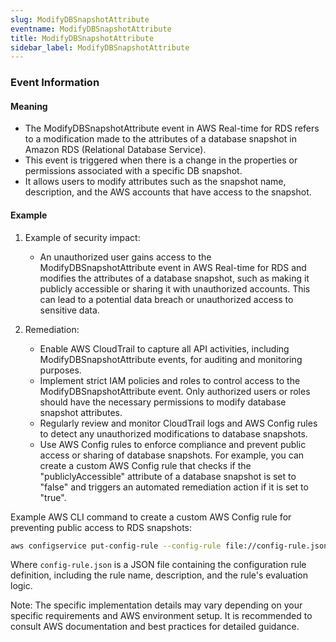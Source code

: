 ```yaml
--- 
slug: ModifyDBSnapshotAttribute
eventname: ModifyDBSnapshotAttribute
title: ModifyDBSnapshotAttribute
sidebar_label: ModifyDBSnapshotAttribute
---
```

                       
### Event Information

#### Meaning

- The ModifyDBSnapshotAttribute event in AWS Real-time for RDS refers to a modification made to the attributes of a database snapshot in Amazon RDS (Relational Database Service).
- This event is triggered when there is a change in the properties or permissions associated with a specific DB snapshot.
- It allows users to modify attributes such as the snapshot name, description, and the AWS accounts that have access to the snapshot.

#### Example

1. Example of security impact: 
   - An unauthorized user gains access to the ModifyDBSnapshotAttribute event in AWS Real-time for RDS and modifies the attributes of a database snapshot, such as making it publicly accessible or sharing it with unauthorized accounts. This can lead to a potential data breach or unauthorized access to sensitive data.

2. Remediation:
   - Enable AWS CloudTrail to capture all API activities, including ModifyDBSnapshotAttribute events, for auditing and monitoring purposes.
   - Implement strict IAM policies and roles to control access to the ModifyDBSnapshotAttribute event. Only authorized users or roles should have the necessary permissions to modify database snapshot attributes.
   - Regularly review and monitor CloudTrail logs and AWS Config rules to detect any unauthorized modifications to database snapshots.
   - Use AWS Config rules to enforce compliance and prevent public access or sharing of database snapshots. For example, you can create a custom AWS Config rule that checks if the "publiclyAccessible" attribute of a database snapshot is set to "false" and triggers an automated remediation action if it is set to "true".

Example AWS CLI command to create a custom AWS Config rule for preventing public access to RDS snapshots:

```bash
aws configservice put-config-rule --config-rule file://config-rule.json
```

Where `config-rule.json` is a JSON file containing the configuration rule definition, including the rule name, description, and the rule's evaluation logic.

Note: The specific implementation details may vary depending on your specific requirements and AWS environment setup. It is recommended to consult AWS documentation and best practices for detailed guidance.


 